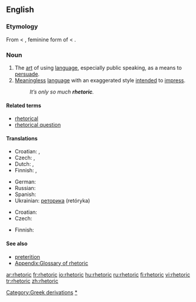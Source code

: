 ==English==
{{wikipedia}}

===Etymology===
From {{etyl|la}} {{term|rhetorica|rhētorica|langg=la}} < {{etyl|grc}} {{term|sc=polytonic|ῥητορική|tr=rētorikē|lang=grc}}, feminine form of {{term|sc=polytonic|ῥητορικός|tr=rētorikos||concerning public speech|lang=grc}} < {{term|sc=polytonic|ῥήτωρ|tr=rhētōr||public speaker|lang=grc}}.

===Noun===
{{en-noun|-}}

# The [[art]] of using [[language]], especially public speaking, as a means to [[persuade]].
# [[meaningless|Meaningless]] [[language]] with an exaggerated style [[intend]]ed to [[impress]].
#: ''It’s only so much '''rhetoric'''.''

====Related terms====
* [[rhetorical]]
* [[rhetorical question]]

====Translations====
{{trans-top|art of using language for persuasion}}
* Croatian: {{t-|hr|retorika|alt=retòrika|f}}, {{t-|hr|govorništvo|alt=gòvōrnīštvo|n}}
* Czech: {{t-|cs|řečnictví|n}}, {{t-|cs|rétorika|f}}
* Dutch: {{t-|nl|redekunde|f}}, {{t-|nl|retorica|f}}
* Finnish: {{t|fi|puhetaito}}, {{t|fi|retoriikka}}
{{trans-mid}}
* German: {{t+|de|Rhetorik|f}}
* Russian: {{t|ru|реторика|tr=retórika|f}}
* Spanish: {{t-|es|retórica|f}}
* Ukrainian: [[реторика]] (retóryka) {{f}}
{{trans-bottom}}

{{trans-top|meaningless language}}
* Croatian: {{t-|hr|retorika|alt=retòrika|f}}
* Czech: {{t|cs|rétorika|f}}
{{trans-mid}}
* Finnish: {{t|fi|retoriikka}}
{{trans-bottom}}

====See also====
* [[preterition]] <!--  you don't speak of something but you evoke it under a negative way -->
* [[Appendix:Glossary of rhetoric]]

[[Category:Greek derivations]]
[[Category:Rhetoric|*]]

[[ar:rhetoric]]
[[fr:rhetoric]]
[[io:rhetoric]]
[[hu:rhetoric]]
[[ru:rhetoric]]
[[fi:rhetoric]]
[[vi:rhetoric]]
[[tr:rhetoric]]
[[zh:rhetoric]]